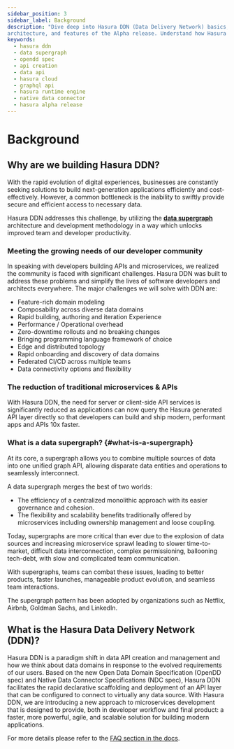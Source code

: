 ```yaml
---
sidebar_position: 3
sidebar_label: Background
description: "Dive deep into Hasura DDN (Data Delivery Network) basics, exploring its significance, the supergraph
architecture, and features of the Alpha release. Understand how Hasura DDN is revolutionizing data API creation and management."
keywords:
  - hasura ddn
  - data supergraph
  - opendd spec
  - api creation
  - data api
  - hasura cloud
  - graphql api
  - hasura runtime engine
  - native data connector
  - hasura alpha release
---
```



# Background

## Why are we building Hasura DDN?

With the rapid evolution of digital experiences, businesses are constantly seeking solutions to build next-generation
applications efficiently and cost-effectively. However, a common bottleneck is the inability to swiftly provide secure
and efficient access to necessary data.

Hasura DDN addresses this challenge, by utilizing the **[data supergraph](#what-is-a-supergraph)** architecture and
development methodology in a way which unlocks improved team and developer productivity.

### Meeting the growing needs of our developer community

In speaking with developers building APIs and microservices, we realized the community is faced with significant
challenges. Hasura DDN was built to address these problems and simplify the lives of software developers and architects
everywhere. The major challenges we will solve with DDN are:

- Feature-rich domain modeling
- Composability across diverse data domains
- Rapid building, authoring and iteration Experience
- Performance / Operational overhead
- Zero-downtime rollouts and no breaking changes
- Bringing programming language framework of choice
- Edge and distributed topology
- Rapid onboarding and discovery of data domains
- Federated CI/CD across multiple teams
- Data connectivity options and flexibility

### The reduction of traditional microservices & APIs

With Hasura DDN, the need for server or client-side API services is significantly reduced as applications can now query
the Hasura generated API layer directly so that developers can build and ship modern, performant apps and APIs 10x
faster.

### What is a data supergraph? {#what-is-a-supergraph}

At its core, a supergraph allows you to combine multiple sources of data into one unified graph API, allowing disparate
data entities and operations to seamlessly interconnect.

A data supergraph merges the best of two worlds:

- The efficiency of a centralized monolithic approach with its easier governance and cohesion.
- The flexibility and scalability benefits traditionally offered by microservices including ownership management and
  loose coupling.

Today, supergraphs are more critical than ever due to the explosion of data sources and increasing microservice sprawl
leading to slower time-to-market, difficult data interconnection, complex permissioning, ballooning tech-debt, with slow
and complicated team communication.

With supergraphs, teams can combat these issues, leading to better products, faster launches, manageable product
evolution, and seamless team interactions.

The supergraph pattern has been adopted by organizations such as Netflix, Airbnb, Goldman Sachs, and LinkedIn.

## What is the Hasura Data Delivery Network (DDN)?

Hasura DDN is a paradigm shift in data API creation and management and how we think about data domains in response to
the evolved requirements of our users. Based on the new Open Data Domain Specification (OpenDD spec) and Native Data
Connector Specifications (NDC spec), Hasura DDN facilitates the rapid declarative scaffolding and deployment of an API
layer that can be configured to connect to virtually any data source. With Hasura DDN, we are introducing a new approach
to microservices development that is designed to provide, both in developer workflow and final product: a faster, more
powerful, agile, and scalable solution for building modern applications.

For more details please refer to the [FAQ section in the docs](/faq.mdx).
